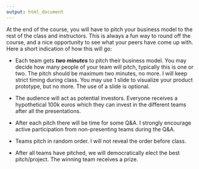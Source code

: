 ```yaml
---
output: html_document
---
```


At the end of the course, you will have to pitch your business model to the rest of the class and instructors. This is always a fun way to round off the course, and a nice opportunity to see what your peers have come up with. Here a short indication of how this will go:

* Each team gets ***two minutes*** to pitch their business model. You may decide how many people of your team will pitch, typically this is one or two. The pitch should be maximum two minutes, no more. I will keep strict timing during class. You may use 1 slide to visualize your product prototype, but no more. The use of a slide is optional.

* The audience will act as potential investors. Everyone receives a hypothetical 100k euros which they can invest in the different teams after all the presentations.

* After each pitch there will be time for some Q&A. I strongly encourage active participation from non-presenting teams during the Q&A.

* Teams pitch in random order. I will not reveal the order before class.
    
* After all teams have pitched, we will democratically elect the best pitch/project. The winning team receives a prize.


 
